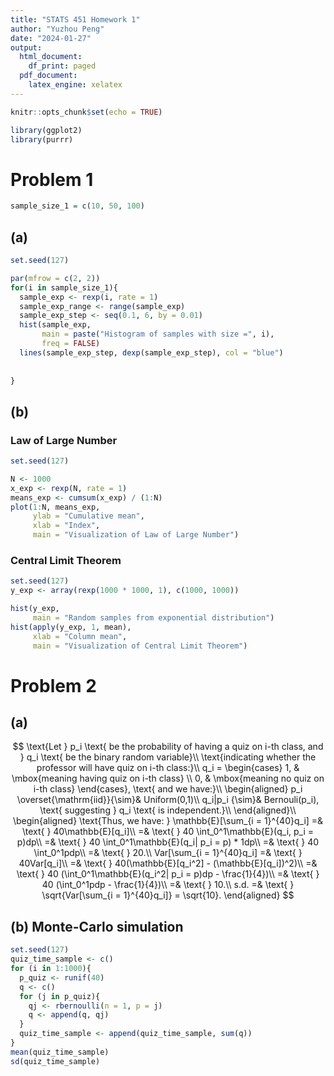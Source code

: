 ---
title: "STATS 451 Homework 1"
author: "Yuzhou Peng"
date: "2024-01-27"
output:
  html_document:
    df_print: paged
  pdf_document:
    latex_engine: xelatex
---

```{r setup, include=FALSE}
knitr::opts_chunk$set(echo = TRUE)
```

```{r, include=FALSE}
library(ggplot2)
library(purrr)
```

# Problem 1
```{r}
sample_size_1 = c(10, 50, 100)
```
## (a)
```{r}
set.seed(127)

par(mfrow = c(2, 2))
for(i in sample_size_1){
  sample_exp <- rexp(i, rate = 1)
  sample_exp_range <- range(sample_exp)
  sample_exp_step <- seq(0.1, 6, by = 0.01)
  hist(sample_exp,
       main = paste("Histogram of samples with size =", i),
       freq = FALSE)
  lines(sample_exp_step, dexp(sample_exp_step), col = "blue")
  
  
}
```


## (b)
### Law of Large Number
```{r}
set.seed(127)

N <- 1000
x_exp <- rexp(N, rate = 1)
means_exp <- cumsum(x_exp) / (1:N)
plot(1:N, means_exp,
     ylab = "Cumulative mean",
     xlab = "Index",
     main = "Visualization of Law of Large Number")
```


### Central Limit Theorem
```{r}
set.seed(127)
y_exp <- array(rexp(1000 * 1000, 1), c(1000, 1000))
```

```{r}
hist(y_exp,
     main = "Random samples from exponential distribution")
hist(apply(y_exp, 1, mean),
     xlab = "Column mean",
     main = "Visualization of Central Limit Theorem")
```

\newpage

# Problem 2
## (a)
$$
\text{Let } p_i \text{ be the probability of having a quiz on i-th class, and } q_i \text{ be the binary random variable}\\
\text{indicating whether the professor will have quiz on i-th class:}\\
q_i = \begin{cases} 1, & \mbox{meaning having quiz on i-th class} \\ 0, & \mbox{meaning no quiz on i-th class} \end{cases}, \text{ and we have:}\\
\begin{aligned}
p_i \overset{\mathrm{iid}}{\sim}& Uniform(0,1)\\
q_i|p_i {\sim}& Bernouli(p_i), \text{ suggesting } q_i \text{ is independent.}\\
\end{aligned}\\
\begin{aligned}
\text{Thus, we have: } \mathbb{E}[\sum_{i = 1}^{40}q_i] =& \text{ } 40\mathbb{E}[q_i]\\
=& \text{ } 40 \int_0^1\mathbb{E}(q_i, p_i = p)dp\\
=& \text{ } 40 \int_0^1\mathbb{E}(q_i| p_i = p) * 1dp\\
=& \text{ } 40 \int_0^1pdp\\
=& \text{ } 20.\\
Var[\sum_{i = 1}^{40}q_i] =& \text{ } 40Var[q_i]\\
=& \text{ } 40(\mathbb{E}[q_i^2] - (\mathbb{E}[q_i])^2)\\
=& \text{ } 40 (\int_0^1\mathbb{E}(q_i^2| p_i = p)dp - \frac{1}{4})\\
=& \text{ } 40 (\int_0^1pdp - \frac{1}{4})\\
=& \text{ } 10.\\
s.d. =& \text{ } \sqrt{Var[\sum_{i = 1}^{40}q_i]} = \sqrt{10}.
\end{aligned}
$$


## (b) Monte-Carlo simulation
```{r}
set.seed(127)
quiz_time_sample <- c()
for (i in 1:1000){
  p_quiz <- runif(40)
  q <- c()
  for (j in p_quiz){
    qj <- rbernoulli(n = 1, p = j)
    q <- append(q, qj)
  }
  quiz_time_sample <- append(quiz_time_sample, sum(q))
}
mean(quiz_time_sample)
sd(quiz_time_sample)
```